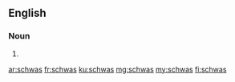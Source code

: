 {{also|Schwas}}
==English==

===Noun===
{{head|en|noun plural form}}

# {{plural of|schwa|lang=en}}

[[ar:schwas]]
[[fr:schwas]]
[[ku:schwas]]
[[mg:schwas]]
[[my:schwas]]
[[fi:schwas]]